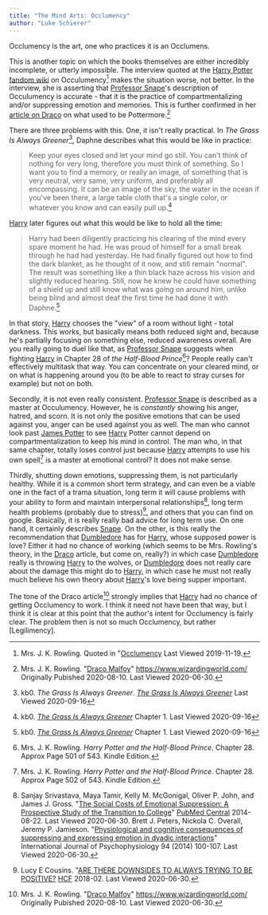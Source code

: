 ```yaml
---
title: "The Mind Arts: Occlumency"
author: "Luke Schierer"
---
```


Occlumency is the art, one who practices it is an Occlumens.

This is another topic on which the books themselves are either incredibly
incomplete, or utterly impossible.  The interview quoted at the [Harry
Potter fandom wiki](https://harrypotter.fandom.com/) on
Occulumency[^20191119-1] makes the situation worse, not better.  In the
interview, she is asserting that [Professor Snape]'s description of
Occulumency is accurate - that it is the practice of compartmentalizing
and/or suppressing emotion and memories. This is further confirmed in her
[article on Draco][WWJKRDM1] on what used to be Pottermore.[^20200630-7]

There are three problems with this.  One, it isn't really practical.  In
_The Grass Is Always Greener_[^20191119-2], Daphne describes what this
would be like in practice:

> Keep your eyes closed and let your mind go still. You can't think of
  nothing for very long, therefore you must think of something. So I want you
  to find a memory, or really an image, of something that is very neutral,
  very same, very uniform, and preferably all encompassing. It can be an
  image of the sky, the water in the ocean if you've been there, a large
  table cloth that's a single color, or whatever you know and can easily
  pull up.[^20191119-3]

[Harry] later figures out what this would be like to hold all the time:

> Harry had been diligently practicing his clearing of the mind every spare
  moment he had. He was proud of himself for a small break through he had
  had yesterday. He had finally figured out how to find the dark blanket,
  as he thought of it now, and still remain "normal". The result was
  something like a thin black haze across his vision and slightly reduced
  hearing. Still, now he knew he could have something of a shield up and
  still know what was going on around him, unlike being blind and almost
  deaf the first time he had done it with Daphne.[^20191119-4]

In that story, [Harry] chooses the "view" of a room without light - total
darkness.  This works, but basically means both reduced sight and,
because he's partially focusing on something else, reduced awareness
overall.  Are you really going to duel like that, as [Professor Snape]
suggests when fighting [Harry] in Chapter 28 of _the Half-Blood
Prince_[^20191119-5]? People really can't effectively multitask that way.
You can concentrate on your cleared mind, or on what is happening around
you (to be able to react to stray curses for example) but not on both.

Secondly, it is not even really consistent.  [Professor Snape] is
described as a master at Occulumency.  However, he is *constantly* showing
his anger, hatred, and scorn.  It is not only the positive emotions that
can be used against you, anger can be used against you as well.  The man
who cannot look past [James Potter] to see [Harry] Potter cannot depend on
compartmentalization to keep his mind in control.  The man who, in that
same chapter, totally loses control just because [Harry] attempts to use
his own spell[^20191119-6] is a master at emotional control?  It does not
make sense.

Thirdly, shutting down emotions, suppressing them, is not particularly
healthy.  While it is a common short term strategy, and can even be a
viable one in the fact of a trama situation, long term it will cause
problems with your ability to form and maintain interpersonal
relationships[^20200630-4], long term health problems (probably due to
stress)[^20200630-5], and others that you can find on google. Basically, it
is really really bad advice for long term use.  On one hand, it certainly
describes [Snape]. On the other, is this really the recommendation that
[Dumbledore] has for [Harry], whose supposed power is love?  Either it had
no chance of working (which seems to be Mrs. Rowling's theory, in the [Draco]
article, but come on, really?) in which case [Dumbledore] really is throwing
[Harry] to the wolves, or [Dumbledore] does not really care about the damage
this might do to [Harry], in which case he must not really much believe his
own theory about [Harry]'s love being supper important.

The tone of the Draco article[^20210922-1] strongly implies that [Harry]
had no chance of getting Occlumency to work. I think it need not have been
that way, but I think it is clear at this point that the author's intent
for Occlumency is fairly clear.  The problem then is not so much Occlumency,
but rather [Legilimency].


[Harry]: <../../../people/potter/harry_james>

[James]: <../../../people/potter/james>

[James Potter]: <../../../people/potter/james>

[Professor Snape]: <../../../people/snape/severus>

[Snape]: <../../../people/snape/severus>

[Draco]: <../../../people/malfoy/draco_lucius>

[Dumbledore]: <../../../people/dumbledore/albus_percival_wulfric_brian>

[^20210922-1]: Mrs. J. K. Rowling.  "[Draco
    Malfoy](https://www.wizardingworld.com/writing-by-jk-rowling/draco-malfoy)"
    https://www.wizardingworld.com/ Originally Pubished 2020-08-10. Last
    Viewed 2020-06-30.

[WWJKRDM1]: https://www.rowlingindex.org/work/dmpm/

[^20200630-7]: Mrs. J. K. Rowling.  "[Draco
    Malfoy](https://www.wizardingworld.com/writing-by-jk-rowling/draco-malfoy)"
    https://www.wizardingworld.com/ Originally Pubished 2020-08-10. Last
    Viewed 2020-06-30.

[^20200630-4]: Sanjay Srivastava, Maya Tamir, Kelly M. McGonigal, Oliver P.
    John, and James J. Gross. "[The Social Costs of Emotional Suppression:
    A Prospective Study of the Transition to
    College](https://www.ncbi.nlm.nih.gov/pmc/articles/PMC4141473/)"
    [PubMed Central](https://www.ncbi.nlm.nih.gov/pmc/) 2014-08-22.  Last
    Viewed 2020-06-30.  Brett J. Peters, Nickola C. Overall, Jeremy P.
    Jamieson.  "[Physiological and cognitive consequences of suppressing
    and expressing emotion in dyadic
    interactions](https://www.psych.rochester.edu/research/jamiesonlab/wp-content/uploads/2014/01/peters.pdf)"
    International Journal of Psychophysiology 94 (2014) 100-107. Last
    Viewed 2020-06-30.

[^20200630-5]: Lucy E Cousins. "[ARE THERE DOWNSIDES TO ALWAYS TRYING TO BE
POSITIVE?](https://www.hcf.com.au/health-agenda/body-mind/mental-health/downsides-to-always-being-positive)
    [HCF](https://www.hcf.com.au/) 2018-02.  Last Viewed 2020-06-30.

[^20191119-1]: Mrs. J. K. Rowling.
    Quoted in "[Occlumency](https://harrypotter.fandom.com/wiki/Occlumency#Behind_the_scenes)
    Last Viewed 2019-11-19.

[^20191119-2]: kb0. _The Grass Is Always Greener_.  _[The Grass Is Always
	Greener](https://www.fanfiction.net/s/4334542/1/The-Grass-Is-Always-Greener)_
	Last Viewed 2020-09-16

[^20191119-3]: kb0.  _[The Grass Is Always
	Greener](https://www.fanfiction.net/s/4334542/1/The-Grass-Is-Always-Greener)_
	Chapter 1. Last Viewed 2020-09-16

[^20191119-4]: kb0.  _[The Grass Is Always
	Greener](https://www.fanfiction.net/s/4334542/1/The-Grass-Is-Always-Greener)_
	Chapter 1. Last Viewed 2020-09-16

[^20191119-5]: Mrs. J. K. Rowling. _Harry Potter and the Half-Blood
    Prince_.  Chapter 28.  Approx Page  501 of 543.  Kindle Edition.

[^20191119-6]: Mrs. J. K. Rowling. _Harry Potter and the Half-Blood
    Prince_.  Chapter 28.  Approx Page  502 of 543.  Kindle Edition.
